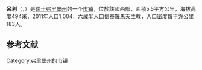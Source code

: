 {{noteTA|G1=瑞士地名}}
{{Infobox Switzerland municipality}}
'''呂利'''（{{lang-fr|Lully}}，{{IPA-fr|lyli}}）是[[瑞士|瑞士]][[弗里堡州|弗里堡州]]的一个[[市镇_(瑞士)|市镇]]，位於該國西部，面積5.5平方公里，海拔高度494米，2011年人口1,004，六成半人口信奉[[羅馬天主教|羅馬天主教]]，人口密度每平方公里183人。

== 参考文献 ==
{{Reflist}}

{{commonscat}}
{{coord|display=title}}
{{normdaten}}
{{DEFAULTSORT:lully}}
{{Switzerland-geo-stub}}
[[Category:弗里堡州的市镇|Category:弗里堡州的市镇]]